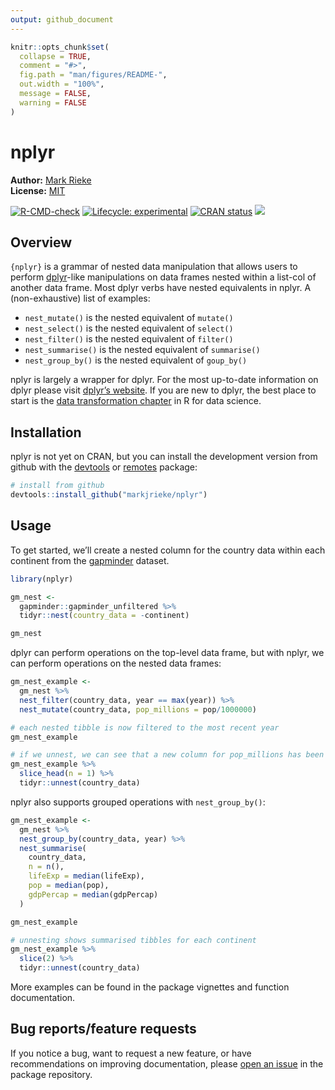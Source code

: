 ```yaml
---
output: github_document
---
```


<!-- README.md is generated from README.Rmd. Please edit that file -->

```r
knitr::opts_chunk$set(
  collapse = TRUE,
  comment = "#>",
  fig.path = "man/figures/README-",
  out.width = "100%",
  message = FALSE,
  warning = FALSE
)
```

# nplyr

**Author:** [Mark Rieke](https://www.thedatadiary.net/about/)<br/>
**License:** [MIT](https://github.com/markjrieke/nplyr/blob/main/LICENSE)

<!-- badges: start -->
[![R-CMD-check](https://github.com/markjrieke/nplyr/workflows/R-CMD-check/badge.svg)](https://github.com/markjrieke/nplyr/actions)
[![Lifecycle: experimental](https://img.shields.io/badge/lifecycle-experimental-orange.svg)](https://lifecycle.r-lib.org/articles/stages.html#experimental)
[![CRAN status](https://www.r-pkg.org/badges/version/nplyr)](https://CRAN.R-project.org/package=nplyr)
[![](https://cranlogs.r-pkg.org/badges/grand-total/nplyr)](https://cran.r-project.org/package=nplyr)
<!-- badges: end -->

## Overview

`{nplyr}` is a grammar of nested data manipulation that allows users to perform [dplyr](https://dplyr.tidyverse.org/)-like manipulations on data frames nested within a list-col of another data frame. Most dplyr verbs have nested equivalents in nplyr. A (non-exhaustive) list of examples:

* `nest_mutate()` is the nested equivalent of `mutate()`
* `nest_select()` is the nested equivalent of `select()`
* `nest_filter()` is the nested equivalent of `filter()`
* `nest_summarise()` is the nested equivalent of `summarise()`
* `nest_group_by()` is the nested equivalent of `goup_by()`

nplyr is largely a wrapper for dplyr. For the most up-to-date information on dplyr please visit [dplyr's website](https://dplyr.tidyverse.org). If you are new to dplyr, the best place to start is the [data transformation chapter](https://r4ds.had.co.nz/transform.html) in R for data science.

## Installation

nplyr is not yet on CRAN, but you can install the development version from github with the [devtools](https://cran.r-project.org/package=devtools) or [remotes](https://cran.r-project.org/package=remotes) package:

```r
# install from github
devtools::install_github("markjrieke/nplyr")
```

## Usage

To get started, we'll create a nested column for the country data within each continent from the [gapminder](https://cran.r-project.org/web/packages/gapminder/index.html) dataset.

```r
library(nplyr)

gm_nest <- 
  gapminder::gapminder_unfiltered %>%
  tidyr::nest(country_data = -continent)

gm_nest
```

dplyr can perform operations on the top-level data frame, but with nplyr, we can perform operations on the nested data frames:

```r
gm_nest_example <- 
  gm_nest %>%
  nest_filter(country_data, year == max(year)) %>%
  nest_mutate(country_data, pop_millions = pop/1000000)

# each nested tibble is now filtered to the most recent year
gm_nest_example

# if we unnest, we can see that a new column for pop_millions has been added
gm_nest_example %>%
  slice_head(n = 1) %>%
  tidyr::unnest(country_data)
```

nplyr also supports grouped operations with `nest_group_by()`:

```r
gm_nest_example <- 
  gm_nest %>%
  nest_group_by(country_data, year) %>%
  nest_summarise(
    country_data, 
    n = n(),
    lifeExp = median(lifeExp),
    pop = median(pop),
    gdpPercap = median(gdpPercap)
  )

gm_nest_example

# unnesting shows summarised tibbles for each continent
gm_nest_example %>%
  slice(2) %>%
  tidyr::unnest(country_data)
```

More examples can be found in the package vignettes and function documentation.

## Bug reports/feature requests

If you notice a bug, want to request a new feature, or have recommendations on improving documentation, please [open an issue](https://github.com/markjrieke/nplyr/issues) in the package repository. 
